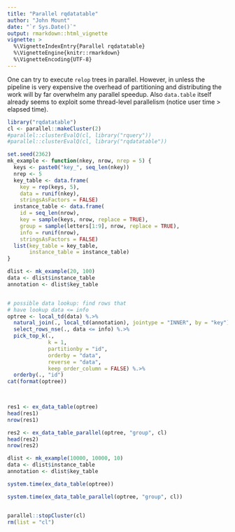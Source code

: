 ```yaml
---
title: "Parallel rqdatatable"
author: "John Mount"
date: "`r Sys.Date()`"
output: rmarkdown::html_vignette
vignette: >
  %\VignetteIndexEntry{Parallel rqdatatable}
  %\VignetteEngine{knitr::rmarkdown}
  %\VignetteEncoding{UTF-8}
---
```


One can try to execute `relop` trees in parallel. However, in unless the pipeline is very expensive
the overhead of partitioning and distributing the work will by far overwhelm any parallel speedup.
Also `data.table` itself already seems to exploit some thread-level parallelism (notice user time > elapsed time).

```r
library("rqdatatable")
cl <- parallel::makeCluster(2)
#parallel::clusterEvalQ(cl, library("rquery"))
#parallel::clusterEvalQ(cl, library("rqdatatable"))

set.seed(2362)
mk_example <- function(nkey, nrow, nrep = 5) {
  keys <- paste0("key_", seq_len(nkey))
  nrep <- 5
  key_table <- data.frame(
    key = rep(keys, 5),
    data = runif(nkey),
    stringsAsFactors = FALSE)
  instance_table <- data.frame(
    id = seq_len(nrow),
    key = sample(keys, nrow, replace = TRUE),
    group = sample(letters[1:9], nrow, replace = TRUE),
    info = runif(nrow),
    stringsAsFactors = FALSE)
  list(key_table = key_table,
       instance_table = instance_table)
}

dlist <- mk_example(20, 100)
data <- dlist$instance_table
annotation <- dlist$key_table


# possible data lookup: find rows that
# have lookup data <= info
optree <- local_td(data) %.>%
  natural_join(., local_td(annotation), jointype = "INNER", by = "key") %.>%
  select_rows_nse(., data <= info) %.>%
  pick_top_k(., 
             k = 1,
             partitionby = "id",
             orderby = "data",
             reverse = "data",
             keep_order_column = FALSE) %.>%
  orderby(., "id")
cat(format(optree))

                   

res1 <- ex_data_table(optree)
head(res1)
nrow(res1)

res2 <- ex_data_table_parallel(optree, "group", cl)
head(res2)
nrow(res2)

dlist <- mk_example(10000, 10000, 10)
data <- dlist$instance_table
annotation <- dlist$key_table

system.time(ex_data_table(optree))

system.time(ex_data_table_parallel(optree, "group", cl))


parallel::stopCluster(cl)
rm(list = "cl")
```
